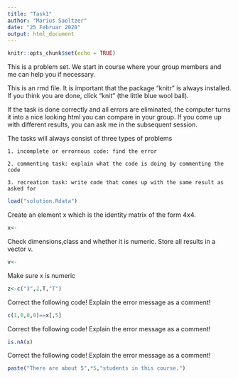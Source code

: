 ```yaml
---
title: "Task1"
author: "Marius Saeltzer"
date: "25 Februar 2020"
output: html_document
---
```


```r
knitr::opts_chunk$set(echo = TRUE)
```

This is a problem set. We start in course where your group members and me can help you if necessary.

This is an rmd file. It is important that the package "knitr" is always installed. If you think you are done, click "knit" (the little blue wool ball).

If the task is done correctly and all errors are eliminated, the computer turns it into a nice looking html you can compare in your group. If you come up with different results, you can ask me in the subsequent session.

The tasks will always consist of three types of problems

    1. incomplete or errornous code: find the error
    
    2. commenting task: explain what the code is doing by commenting the code
    
    3. recreation task: write code that comes up with the same result as asked for
    
```r
load("solution.Rdata")

```


    

Create an element x which is the identity matrix of the form 4x4.
    
```r

x<-


```

Check dimensions,class and whether it is numeric. Store all results in a vector v.

```r

v<-

```


Make sure x is numeric

```r

z<-c("3",2,T,"T")


```

Correct the following code! Explain the error message as a comment!

```r

c(1,0,0,0)==x[,5]

``` 

Correct the following code! Explain the error message as a comment!

```r

is.nA(x)

``` 


Correct the following code! Explain the error message as a comment!

```r

paste("There are about 5",*5,"students in this course.")

``` 

